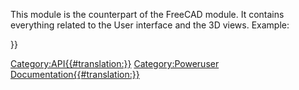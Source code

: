 <languages/>
{{VeryImportantMessage|(Oktober 2019) Diese Seite nicht bearbeiten. Die Informationen sind unvollständig und veraltet. Für die aktuelle API siehe die (engl.) [https://www.freecadweb.org/api autogenerierte API-Dokumentation] oder erstelle die Dokumentation selbst, siehe [[Source documentation/de|Quellendokumentation]].}}

This module is the counterpart of the FreeCAD module. It contains everything related to the User interface and the 3D views. Example:
{{Code|code=
import FreeCAD as App
import FreeCADGui as Gui

# get the 3D model document
doc = App.ActiveDocument    

# get the visual representation model document
gui_doc = Gui.ActiveDocument

gui_doc.activateWorkbench("myWorkbench")
}}


{{APIFunction|activateWorkbench|string|Activates a workbench by name|nothing}}
{{APIFunction|activeDocument| | |the active document or None if no one exists}}
{{APIFunction|activeWorkbench| | |the active workbench object}}
{{APIFunction|addCommand|string, object|Adds a FreeCAD command. String is the name of the command and object is a classname defining the command| }}
{{APIFunction|addIcon|string, string or list|Adds an icon as file name or in XPM format to the system| }}
{{APIFunction|addIconPath|string|Add a new path to the system where to find icon files| }}
{{APIFunction|addPreferencePage|string,string|Adds a UI form to the preferences dialog. The first argument specifies the file name and the second specifies the group name| }}
{{APIFunction|addWorkbench|string, object|Adds a workbench under a defined name. The string is the workbench name and the object is a classname defining the workbench| }}
{{APIFunction|createDialog|string|Opens a UI file| }}
{{APIFunction|getDocument|string|Gets a document by its name|the document}}
{{APIFunction|getWorkbench|string|Gets a workbench by its name|the workbench}}
{{APIFunction|insert|string|Open a macro, Inventor or VRML file|the document}}
{{APIFunction|listWorkbenches| |Shows a list of all workbenches|a list}}
{{APIFunction|open|string|Opens a macro, Inventor or VRML file|the openend document}}
{{APIFunction|removeWorkbench|string|Removes a workbench by name| }}
{{APIFunction|runCommand|string|Runs a FreeCAD command by name| }}
{{APIFunction|updateGui| |Updates the main window and all its windows| }}

{{Userdocnavi{{#translation:}}}}
[[Category:API{{#translation:}}]]
[[Category:Poweruser Documentation{{#translation:}}]]
{{clear}}